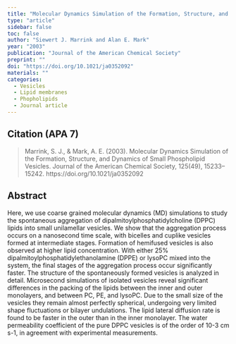 ```yaml
---
title: "Molecular Dynamics Simulation of the Formation, Structure, and Dynamics of Small Phospholipid Vesicles"
type: "article"
sidebar: false
toc: false
author: "Siewert J. Marrink and Alan E. Mark"
year: "2003"
publication: "Journal of the American Chemical Society"
preprint: ""
doi: "https://doi.org/10.1021/ja0352092"
materials: ""
categories:
  - Vesicles
  - Lipid membranes
  - Phopholipids
  - Journal article
---
```


## Citation (APA 7)

> Marrink, S. J., & Mark, A. E. (2003). Molecular Dynamics Simulation of the Formation, Structure, and Dynamics of Small Phospholipid Vesicles. Journal of the American Chemical Society, 125(49), 15233–15242. https://doi.org/10.1021/ja0352092

## Abstract

Here, we use coarse grained molecular dynamics (MD) simulations to study the spontaneous aggregation of dipalmitoylphosphatidylcholine (DPPC) lipids into small unilamellar vesicles. We show that the aggregation process occurs on a nanosecond time scale, with bicelles and cuplike vesicles formed at intermediate stages. Formation of hemifused vesicles is also observed at higher lipid concentration. With either 25% dipalmitoylphosphatidylethanolamine (DPPE) or lysoPC mixed into the system, the final stages of the aggregation process occur significantly faster. The structure of the spontaneously formed vesicles is analyzed in detail. Microsecond simulations of isolated vesicles reveal significant differences in the packing of the lipids between the inner and outer monolayers, and between PC, PE, and lysoPC. Due to the small size of the vesicles they remain almost perfectly spherical, undergoing very limited shape fluctuations or bilayer undulations. The lipid lateral diffusion rate is found to be faster in the outer than in the inner monolayer. The water permeability coefficient of the pure DPPC vesicles is of the order of 10-3 cm s-1, in agreement with experimental measurements.